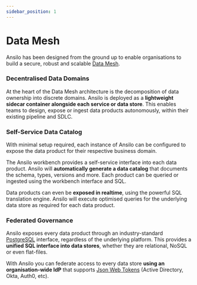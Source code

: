 ```yaml
---
sidebar_position: 1
---
```


# Data Mesh

Ansilo has been designed from the ground up to enable organisations to build a secure, robust and scalable [Data Mesh](https://www.datamesh-architecture.com/).

<center>
  <Diagram width="70%" height="auto" className="auto-invert" />
</center>

### Decentralised Data Domains

At the heart of the Data Mesh architecture is the decomposition of data ownership into discrete domains.
Ansilo is deployed as a **lightweight sidecar container alongside each service or data store**.
This enables teams to design, expose or ingest data products autonomously, within their existing pipeline and SDLC.

### Self-Service Data Catalog 

With minimal setup required, each instance of Ansilo can be configured to expose the data product 
for their respective business domain. 

The Ansilo workbench provides a self-service interface into each data product.
Ansilo will **automatically generate a data catalog** that documents the schema, types, versions and more. 
Each product can be queried or ingested using the workbench interface and SQL.

Data products can even be **exposed in realtime**, using the powerful SQL translation engine.
Ansilo will execute optimised queries for the underlying data store as required for each data product.

### Federated Governance

Ansilo exposes every data product through an industry-standard [PostgreSQL](https://postgresql.org) interface,
regardless of the underlying platform. This provides a **unified SQL interface into data stores**, whether
they are relational, NoSQL or even flat-files.

With Ansilo you can federate access to every data store **using an organisation-wide IdP** that supports [Json Web Tokens](https://jwt.io)
(Active Directory, Okta, Auth0, etc).
